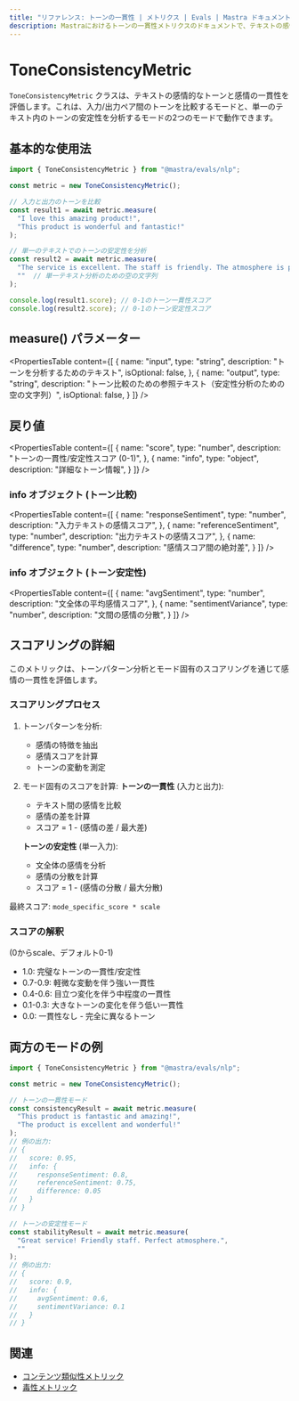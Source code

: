```yaml
---
title: "リファレンス: トーンの一貫性 | メトリクス | Evals | Mastra ドキュメント"
description: Mastraにおけるトーンの一貫性メトリクスのドキュメントで、テキストの感情的トーンと感情の一貫性を評価します。
---
```


# ToneConsistencyMetric

`ToneConsistencyMetric` クラスは、テキストの感情的なトーンと感情の一貫性を評価します。これは、入力/出力ペア間のトーンを比較するモードと、単一のテキスト内のトーンの安定性を分析するモードの2つのモードで動作できます。

## 基本的な使用法

```typescript
import { ToneConsistencyMetric } from "@mastra/evals/nlp";

const metric = new ToneConsistencyMetric();

// 入力と出力のトーンを比較
const result1 = await metric.measure(
  "I love this amazing product!",
  "This product is wonderful and fantastic!"
);

// 単一のテキストでのトーンの安定性を分析
const result2 = await metric.measure(
  "The service is excellent. The staff is friendly. The atmosphere is perfect.",
  ""  // 単一テキスト分析のための空の文字列
);

console.log(result1.score); // 0-1のトーン一貫性スコア
console.log(result2.score); // 0-1のトーン安定性スコア
```

## measure() パラメーター

<PropertiesTable
  content={[
    {
      name: "input",
      type: "string",
      description: "トーンを分析するためのテキスト",
      isOptional: false,
    },
    {
      name: "output",
      type: "string",
      description: "トーン比較のための参照テキスト（安定性分析のための空の文字列）",
      isOptional: false,
    }
  ]}
/>

## 戻り値

<PropertiesTable
  content={[
    {
      name: "score",
      type: "number",
      description: "トーンの一貫性/安定性スコア (0-1)",
    },
    {
      name: "info",
      type: "object",
      description: "詳細なトーン情報",
    }
  ]}
/>

### info オブジェクト (トーン比較)

<PropertiesTable
  content={[
    {
      name: "responseSentiment",
      type: "number",
      description: "入力テキストの感情スコア",
    },
    {
      name: "referenceSentiment",
      type: "number",
      description: "出力テキストの感情スコア",
    },
    {
      name: "difference",
      type: "number",
      description: "感情スコア間の絶対差",
    }
  ]}
/>

### info オブジェクト (トーン安定性)

<PropertiesTable
  content={[
    {
      name: "avgSentiment",
      type: "number",
      description: "文全体の平均感情スコア",
    },
    {
      name: "sentimentVariance",
      type: "number",
      description: "文間の感情の分散",
    }
  ]}
/>


## スコアリングの詳細

このメトリックは、トーンパターン分析とモード固有のスコアリングを通じて感情の一貫性を評価します。

### スコアリングプロセス

1. トーンパターンを分析:
   - 感情の特徴を抽出
   - 感情スコアを計算
   - トーンの変動を測定

2. モード固有のスコアを計算:
   **トーンの一貫性** (入力と出力):
   - テキスト間の感情を比較
   - 感情の差を計算
   - スコア = 1 - (感情の差 / 最大差)

   **トーンの安定性** (単一入力):
   - 文全体の感情を分析
   - 感情の分散を計算
   - スコア = 1 - (感情の分散 / 最大分散)

最終スコア: `mode_specific_score * scale`

### スコアの解釈
(0からscale、デフォルト0-1)
- 1.0: 完璧なトーンの一貫性/安定性
- 0.7-0.9: 軽微な変動を伴う強い一貫性
- 0.4-0.6: 目立つ変化を伴う中程度の一貫性
- 0.1-0.3: 大きなトーンの変化を伴う低い一貫性
- 0.0: 一貫性なし - 完全に異なるトーン

## 両方のモードの例

```typescript
import { ToneConsistencyMetric } from "@mastra/evals/nlp";

const metric = new ToneConsistencyMetric();

// トーンの一貫性モード
const consistencyResult = await metric.measure(
  "This product is fantastic and amazing!",
  "The product is excellent and wonderful!"
);
// 例の出力:
// {
//   score: 0.95,
//   info: {
//     responseSentiment: 0.8,
//     referenceSentiment: 0.75,
//     difference: 0.05
//   }
// }

// トーンの安定性モード
const stabilityResult = await metric.measure(
  "Great service! Friendly staff. Perfect atmosphere.",
  ""
);
// 例の出力:
// {
//   score: 0.9,
//   info: {
//     avgSentiment: 0.6,
//     sentimentVariance: 0.1
//   }
// }
```

## 関連

- [コンテンツ類似性メトリック](./content-similarity)
- [毒性メトリック](./toxicity)
